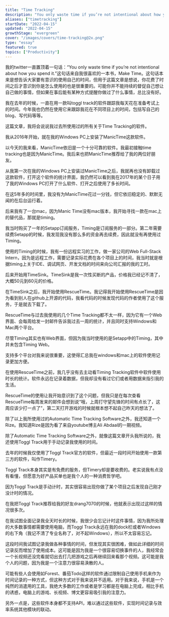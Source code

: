 ```yaml
---
title: "Time Tracking"
description: "You only waste time if you’re not intentional about how you spend it."
aliases: ["timetracking"]
startDate: "2022-04-15"
updated: "2022-04-15"
growthStage: "evergreen"
cover: "/images/covers/time-tracking@2x.png"
type: "essay"
featured: true
topics: ["Productivity"]
---
```


我的twitter一直置顶着一句话：“You only waste time if you’re not intentional about how you spend it.”<Footnote idName={1}>这句话来自我很喜欢的一本书，Make Time。</Footnote>这句话本来是想告诉大家要有意识的使用自己的时间，但用于这篇文章是想说，你花费了时间之后才意识到你是怎么使用的也是很重要的。可能你并不能持续的督促自己想让自己做的事情，但如果在事后能有某种方式提醒你做过了什么事情，总比没有好。


我在去年的时候，一直在用一款叫toggl track的软件跟踪我每天花在准备考试上的时间。今年我也仍然在使用它来跟踪我花在不同项目上的时间，包括写自己的blog、写代码等等。

这篇文章，我将会说说我过去所使用过的所有关于Time Tracking的软件。

我从2016年开始，就在我的Windows PC上安装了ManicTime这款软件。

以今天的我来看，ManicTime依旧是一个十分可靠的软件。我最初接触time tracking也是因为ManicTime。我后来也把ManicTime推荐给了我的两位好朋友。

从我第一次在我的Windows PC上安装过ManicTime之后，我就再也没有卸载过这款软件，打开这个软件的统计界面，我仍然可以看到我在2017年的某个日子用了我的Windows PC打开了什么软件、打开之后使用了多长时间。

在这5年多的时间里，我没有为ManicTime花过一分钱，但它依旧稳定的、默默无闻的在后台运行着。

后来我有了一台mac，因为Manic Time没有mac版本，我开始寻找一款在mac上的替代品，那就是timing。

我当时购买了一年的Setapp订阅服务，Timing是订阅服务的一部分。第二年需要续费Setapp的时候，我发现我没有那么多的资金再去续费，因此就没有再使用过Timing。

使用的Timing的时候，我有一份远程实习的工作，做一家公司的Web Full-Stack Intern，因为是远程工作，需要记录实际花费在各个项目上的时间，我当时就是根据timing上关于IDE、调试网页、开发文档的时间来向公司汇报的我的工时。

后来开始用TimeSink。TimeSink是我一次性买断的产品，价格我已经记不清了，大概50元到60元的价格。

在TimeSink之后，我开始使用RescueTime。我记得我开始使用RescueTime是因为看到别人在github上开源的代码，我看代码的时候发现代码的作者使用了这个服务，于是就去下载了。

RescueTime与过去我使用的几个Time Tracking都不太一样，因为它有一个Web界面、会每周给发一封邮件告诉我过去一周的统计，并且同时支持Windows和Mac两个平台。

尽管Timing其实也有Web界面，但因为我当时使用的是Setapp中的Timing，其中并未包含Timing Web。

支持多个平台对我来说很重要，这使得汇总我在windows和mac上的软件使用记录更加方便。

在使用RescueTime之前，我几乎没有去主动看Timing Tracking软件中软件使用时长的统计。软件永远在记录着数据，但我却没有看过它们或者用数据来指引我的生活。

RescueTime的使用让我开始意识到了这个问题，但我只是在每次查看RescueTime每周发来的邮件会想到说“哦，上周打守望先锋的时间有点长了，这周应该少打一点了”，第二天打开游戏的时候就根本想不起自己昨天的想法了。

除了以上我所使用过的Automatic Time Tracking Software之外，我还知道一个Rize。<Footnote idName={2}>我知道Rize是因为看了来自youtube博主Ali Abdaal的一期视频。</Footnote>


除了Automatic Time Tracking Software之外，就像这篇文章开头我所说的，我还使用Toggl Track用于手动记录我使用的时间。

去年的时候我仅使用了Toggl Track官方的软件，但最近一段时间开始使用一款第三方的软件，叫作Timery。

Toggl Track本身其实是有免费的服务，但Timery却是要收费的。<Footnote idName={3}>老实说我有点没有看懂，但愿意为好产品买单也是我个人的一种消费哲学吧。</Footnote>

因为Toggl Track是手动计时，其实很容易出现你做了某个项目之后发现自己刚才没计时的情况。

在我把Toggl Track推荐给我的好友drang7070的时候，他就表示出现过这样的情况很多次。

在我试图全面记录我全天时长的时候，我很少会忘记计时这件事情，因为我所处理的大多数事情都需要使用电脑，而Toggl Track永远在我的dock栏或者Windows的右下角（我记不清了专业名称了，对不起Windows），所以不太容易忘记。

这段时间我试图记录我做各种事情的时间，但发现其实很困难，做如此详细的时间记录反而增加了使用成本。这可能是因为我是一个很容易切换事件的人，我经常会一个长视频还没完看就切出去打几把游戏之后再继续回来看那个视频。这可能是我个人的问题，因为我是一个注意力很容易涣散的人。


可能有些人会使用如Forest、番茄Todo这样的软件通过限制自己使用手机来作为时间记录的一种方式，但这种方式对于我来说并不适用。对于我来说，手机是一个纯然的消遣用的工具，我绝大多数的工作或者是学习都是在电脑上完成，相比手机的诱惑，电脑上的游戏、长视频、博文更容易吸引我的注意力。

另外一点是，这些软件本身都不支持API，难以通过这些软件，实现时间记录与效率系统其他模块的联动。